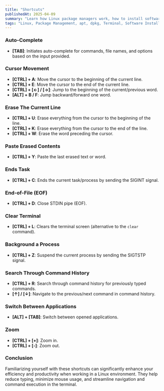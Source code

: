 ```yaml
---
title: "Shortcuts"
publishedAt: 2025-04-09
summary: "Learn how Linux package managers work, how to install software, and manage dependencies with apt, dpkg, and more."
tags: "Linux, Package Management, apt, dpkg, Terminal, Software Installation"
---
```



### Auto-Complete

- **[TAB]**: Initiates auto-complete for commands, file names, and options based on the input provided.

### Cursor Movement

- **[CTRL] + A**: Move the cursor to the beginning of the current line.
- **[CTRL] + E**: Move the cursor to the end of the current line.
- **[CTRL] + [←] / [→]**: Jump to the beginning of the current/previous word.
- **[ALT] + B / F**: Jump backward/forward one word.

### Erase The Current Line

- **[CTRL] + U**: Erase everything from the cursor to the beginning of the line.
- **[CTRL] + K**: Erase everything from the cursor to the end of the line.
- **[CTRL] + W**: Erase the word preceding the cursor.

### Paste Erased Contents

- **[CTRL] + Y**: Paste the last erased text or word.

### Ends Task

- **[CTRL] + C**: Ends the current task/process by sending the SIGINT signal.

### End-of-File (EOF)

- **[CTRL] + D**: Close STDIN pipe (EOF).

### Clear Terminal

- **[CTRL] + L**: Clears the terminal screen (alternative to the `clear` command).

### Background a Process

- **[CTRL] + Z**: Suspend the current process by sending the SIGTSTP signal.

### Search Through Command History

- **[CTRL] + R**: Search through command history for previously typed commands.
- **[↑] / [↓]**: Navigate to the previous/next command in command history.

### Switch Between Applications

- **[ALT] + [TAB]**: Switch between opened applications.

### Zoom

- **[CTRL] + [+]**: Zoom in.
- **[CTRL] + [-]**: Zoom out.

### Conclusion

Familiarizing yourself with these shortcuts can significantly enhance your efficiency and productivity when working in a Linux environment. They help reduce typing, minimize mouse usage, and streamline navigation and command execution in the terminal.